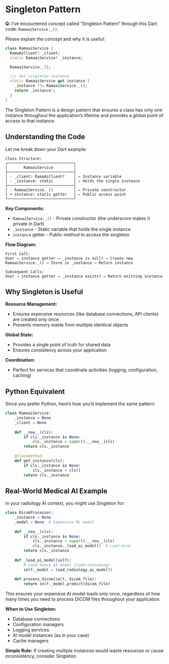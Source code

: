 # Singleton Pattern

::: {.callout-note appearance="simple" collapse="false"}
**Q:** I've encountered concept called "Singleton Pattern" through this Dart code: `RamaaiService._()`.

Please explain the concept and why it is useful:


```dart
class RamaaiService {
  RamaAiClient? _client;
  static RamaaiService? _instance;

  RamaaiService._();

  /// Get singleton instance
  static RamaaiService get instance {
    _instance ??= RamaaiService._();
    return _instance!;
  }
}
```
:::


The Singleton Pattern is a design pattern that ensures a class has only one instance throughout the application's lifetime and provides a global point of access to that instance.

## Understanding the Code

Let me break down your Dart example:

```
Class Structure:
┌─────────────────────────────┐
│       RamaaiService         │
├─────────────────────────────┤
│ - _client: RamaAiClient?    │ ← Instance variable
│ - _instance: static         │ ← Holds the single instance
├─────────────────────────────┤
│ - RamaaiService._()         │ ← Private constructor
│ + instance: static getter   │ ← Public access point
└─────────────────────────────┘
```

**Key Components:**

- `RamaaiService._()` - Private constructor (the underscore makes it private in Dart)
- `_instance` - Static variable that holds the single instance
- `instance` getter - Public method to access the singleton

**Flow Diagram:**

```
First Call:
User → instance getter → _instance is null? → Create new RamaaiService._() → Store in _instance → Return instance

Subsequent Calls:
User → instance getter → _instance exists? → Return existing instance
```

## Why Singleton is Useful

**Resource Management:**

- Ensures expensive resources (like database connections, API clients) are created only once
- Prevents memory waste from multiple identical objects

**Global State:**

- Provides a single point of truth for shared data
- Ensures consistency across your application

**Coordination:**

- Perfect for services that coordinate activities (logging, configuration, caching)

## Python Equivalent

Since you prefer Python, here's how you'd implement the same pattern:

```python
class RamaaiService:
    _instance = None
    _client = None
    
    def __new__(cls):
        if cls._instance is None:
            cls._instance = super().__new__(cls)
        return cls._instance
    
    @classmethod
    def get_instance(cls):
        if cls._instance is None:
            cls._instance = cls()
        return cls._instance
```

## Real-World Medical AI Example

In your radiology AI context, you might use Singleton for:

```python
class DicomProcessor:
    _instance = None
    _model = None  # Expensive ML model
    
    def __new__(cls):
        if cls._instance is None:
            cls._instance = super().__new__(cls)
            cls._instance._load_ai_model()  # Load once
        return cls._instance
    
    def _load_ai_model(self):
        # Load heavy AI model (time-consuming)
        self._model = load_radiology_ai_model()
    
    def process_dicom(self, dicom_file):
        return self._model.predict(dicom_file)
```

This ensures your expensive AI model loads only once, regardless of how many times you need to process DICOM files throughout your application.

**When to Use Singleton:**

- Database connections
- Configuration managers
- Logging services
- AI model instances (as in your case)
- Cache managers

**Simple Rule:** If creating multiple instances would waste resources or cause inconsistency, consider Singleton.